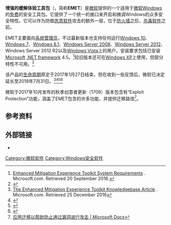 {{Infobox software
| name                   = Enhanced Mitigation Experience Toolkit
| title                  = 
| logo                   = 
| logo caption           = 
| logo_size              = 
| logo_alt               = 
| screenshot             = 
| caption                = 
| screenshot_size        = 
| screenshot_alt         = 
| collapsible            = 
| author                 = 
| developer              = [[Microsoft|Microsoft]]
| released               = 2009年
| discontinued           = 
| latest release version = EMET 5.52, {{Start date and age|2016|11|14}}
| latest release date    = <!-- {{Start date and age|YYYY|MM|DD|df=yes/no}} -->
| latest preview version = 
| latest preview date    = <!-- {{Start date and age|YYYY|MM|DD|df=yes/no}} -->
| status                 = 活跃
| programming language   = 
| operating system       = [[Microsoft_Windows|Microsoft Windows]]
| platform               = 
| size                   = 
| language               = 
| language count         = 
| language footnote      = 
| genre                  = 安全软件
| license                = 专有
| alexa                  = 
| website                = [https://microsoft.com/emet/ microsoft.com/emet]
| standard               = 
| AsOf                   = 
}}
'''增强的缓解体验工具包'''（{{lang-en|'''Enhanced Mitigation Experience Toolkit'''}}，简称'''EMET'''）是[[微软|微软]]提供的一个适用于[[微软Windows|微软Windows]]的[[免費軟體|免费]]的安全工具包。它提供了一个统一的接口来开启和微调Windows的众多安全特性。它可以作为防御[[恶意软件|恶意软件]]攻击的额外一层，位于[[防火墙|防火墙]]之后，[[杀毒软件|杀毒软件]]之前。

EMET主要面向[[系统管理员|系统管理员]]，不过最新版本也支持任何运行[[Windows_10|Windows 10]]、[[Windows_7|Windows 7]]、[[Windows_8.1|Windows 8.1]]、[[Windows_Server_2008|Windows Server 2008]]、[[Windows_Server_2012|Windows Server 2012]]、Windows Server 2012 R2以及[[Windows_Vista|Windows Vista]]上的用户。安装要求包括已安装[[微软|Microsoft]] [[.NET框架|.NET framework]] 4.5。<ref>[https://www.microsoft.com/en-us/download/details.aspx?id=50766 Enhanced Mitigation Experience Toolkit System Requirements] {{Wayback|url=https://www.microsoft.com/en-us/download/details.aspx?id=50766 |date=20201221173155 }}. Microsoft.com. Retrieved 20 September 2016.</ref>较旧版本还可在[[Windows_XP|Windows XP]]上使用，但部分特性不可用。<ref>{{Cite web |url=http://krebsonsecurity.com/2013/06/windows-security-101-emet-4-0/ |title=Windows Security 101: EMET 4.0. Krebs on Security |access-date=2016-11-25 |archive-date=2021-02-08 |archive-url=https://web.archive.org/web/20210208042950/https://krebsonsecurity.com/2013/06/windows-security-101-emet-4-0/ }}</ref>

该产品的[[产品生命周期|生命周期]]原定于2017年1月27日结束，但在收到一些反馈后，微软已决定延长至2018年7月31日。<ref>[https://support.microsoft.com/en-au/kb/2458544 The Enhanced Mitigation Experience Toolkit Knowledgebase Article] {{Wayback|url=https://support.microsoft.com/en-au/kb/2458544 |date=20161206073539 }}. Microsoft.com. Retrieved 25 December 2016</ref><ref>{{cite web|title=Microsoft EMET gets end-of-life reprieve|url=http://www.infoworld.com/article/3138967/security/microsoft-emet-gets-end-of-life-reprieve.html|website=infoworld|accessdate=2017-01-26|archive-date=2017-06-27|archive-url=https://web.archive.org/web/20170627190104/http://www.infoworld.com/article/3138967/security/microsoft-emet-gets-end-of-life-reprieve.html}}</ref><ref>{{cite web|title=Windows 10 still needs EMET exploit protection, US CERT tells Microsoft|url=https://nakedsecurity.sophos.com/2016/11/25/windows-10-still-needs-emet-exploit-protection-us-cert-tells-microsoft/|website=Naked Security|accessdate=2017-01-26|archive-date=2020-11-08|archive-url=https://web.archive.org/web/20201108112958/https://nakedsecurity.sophos.com/2016/11/25/windows-10-still-needs-emet-exploit-protection-us-cert-tells-microsoft/}}</ref><ref>{{cite web|title=Microsoft extends support for EMET security tool|url=http://www.theregister.co.uk/2016/11/04/happy_hack_hardening_emet_helmet_to_guard_users_past_win_8_death/|website=The Register|accessdate=2017-01-26|archive-date=2018-11-24|archive-url=https://web.archive.org/web/20181124143722/https://www.theregister.co.uk/2016/11/04/happy_hack_hardening_emet_helmet_to_guard_users_past_win_8_death/}}</ref>

微软于2017年10月发布的秋季创意者更新（1709）版本包含有“Exploit Protection”功能，涵盖了EMET包含的许多功能，并提供迁移路径<ref>[https://docs.microsoft.com/windows/threat-protection/windows-defender-exploit-guard/exploit-protection-exploit-guard 应用迁移以帮助防止通过漏洞进行攻击 | Microsoft Docs]</ref>。

== 参考资料 ==
{{Reflist}}

== 外部链接 ==
* {{Official|https://microsoft.com/emet/}}


[[Category:微软软件|Category:微软软件]]
[[Category:Windows安全软件|Category:Windows安全软件]]